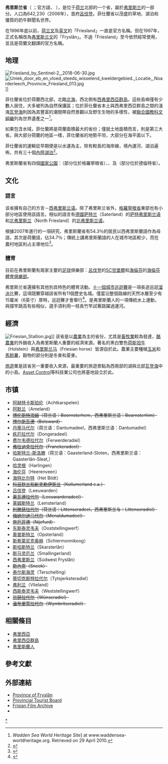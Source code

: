 {{noteTA
|T=zh-hk:菲士蘭省;zh-cn:弗里斯兰省;
|1=zh-hans:弗里斯;zh-hk:菲士;
|G1=荷兰地名
}}
{{Distinguish|弗里斯兰}}
{{Infobox Dutch Province
|name = 弗里斯兰省
|enane = Province Friesland
|dname = Provincie Friesland
|fname = Provinsje Fryslân
|common_name     = Friesland
|image_flag      = Frisian_flag.svg
|image_coat      = Friesland wapen.svg
|location_image  = Friesland in the Netherlands.svg

|capital         = [[呂伐登|呂伐登]]
|commissioner    = [[Arno_Brok|Arno Brok]]（[[菲士蘭省女王專員列表|菲士蘭省女王專員列表]]）
|religion_year   = 1999
|religion        = [[新教|新教]] 39%<br />[[天主教|天主教]] 8%
|area_land       = 3,349
|area_water      = 2,392
|area_rank       = 3
|population_year = 2006
|population      = 642,230
|population_rank = 8
|density         = 192
|density_rank    = 11
|anthem          = {{link-en|De âlde Friezen|}}
|ISO             = FY
|website         = www.fryslan.nl
}}
'''弗里斯兰省'''（{{lang-nl|Friesland Provincie}} {{IPA-nl|ˈfrislɑnt|-|439 Friesland.ogg}}；官方語、{{lang-fry|Fryslân}} {{IPA-fy|ˈfrislɔːn||Fy-Fryslân.ogg}}），是位于[[荷兰|荷兰]]北部的一个省，屬於[[弗里西亞|弗里斯兰]]的一部分。人口為642,230（2006年），首府[[呂伐登|呂伐登]]。菲仕蘭省以茂盛的草地、湖泊和優質的奶牛群聞名世界。

在1996年底以前，[[荷兰文|荷兰文]]及[[英文|英文]]的「Friesland」一直是官方名稱。但在1997年，正式名稱改為[[弗里斯兰语|弗里斯兰文]]的「Fryslân」。不過「Friesland」至今依然經常使用，並且是荷蘭文翻譯的官方名稱。

== 地理 ==
[[File:Friesland_by_Sentinel-2,_2018-06-30.jpg|thumb]]
[[File:Uniek_door_eb_en_vloed_steeds_wisselend_kweldergebied._Locatie,_Noarderleech_Provincie_Friesland_013.jpg|thumb]]]]

菲仕蘭省位於荷蘭西北部，北臨[[北海_(大西洋)|北海]]，西北側有[[西弗里西亞群島|西弗里西亞群島]]。這些島嶼僅有少數人居住，大多被列為自然保護區；位於菲仕蘭省本土與西弗里西亞群島之間的淺海[[瓦登海|瓦登海]]則因為其豐富的潮間帶自然景觀以及野生生物的多樣性，被[[聯合國教科文組織|聯合國教科文組織]]列為世界遺產之一<ref>[http://www.waddensea-worldheritage.org/ ] {{Wayback|url=http://www.waddensea-worldheritage.org/ |date=20180214224722 }}''Wadden Sea World Heritage Site''] at www.waddensea-worldheritage.org. Retrieved on 29 April 2010.</ref>。

如果包含水域，菲仕蘭將是荷蘭面積最大的省份；僅就土地面積而言，則是第三大省。與大部分荷蘭的地區一樣，菲仕蘭省的地勢平坦，大部分在海平面以下。

菲仕蘭省的運輸從早期便是以水運為主，除有較長的海岸線，境內運河、湖泊遍佈，共有三十個[[內陸湖|內陸湖泊]]<ref name="Frisians">{{Cite web|url=http://www.everyculture.com/wc/Mauritania-to-Nigeria/Frisians.html|title=Frisians|accessdate=2017-05-30|archive-date=2021-05-12|archive-url=https://web.archive.org/web/20210512125924/https://www.everyculture.com/wc/Mauritania-to-Nigeria/Frisians.html|dead-url=no}}</ref>。

弗里斯蘭省有四個[[荷兰国家公园列表|國家公園]]：{{link-nl|劳沃斯湖国家公园|Nationaal Park Lauwersmeer}}（部分位於格羅寧根省）、{{link-nl|斯希蒙尼克岛国家公园|Nationaal Park Schiermonnikoog}}、{{link-nl|旧菲嫩国家公园|Nationaal Park De Alde Feanen}}及{{link-nl|德伦特 - 弗里斯荒原国家公园|Nationaal Park Drents-Friese Wold}}（部分位於德倫特省）。

== 文化 ==
=== 語言 ===
该省擁有自己的方言－[[西弗里斯兰语|西弗里斯兰语]]。除了弗里斯兰省外，[[格羅寧根省|格羅寧根省]]東部也有小部分地區使用該語言。相似的語言有[[德國|德國]][[萨特兰|萨特兰]]（Saterland）的[[萨特弗里斯兰语|萨特弗里斯兰语]]和[[北弗里斯兰|北弗里斯兰]]（North Friesland）的[[北弗里斯兰语|北弗里斯兰语]]。

根據2007年進行的一項研究，弗里斯蘭省有54.3％的居民以西弗里斯蘭語作為母語，其次是荷蘭語，佔34.7％；傳統上講弗里斯蘭語的人在城市地區較少，而在農村地區則占主導地位<ref>{{Cite web|url=http://docplayer.nl/69343301-Rapportage-quick-scan-friese-taal-2007-provincie-fryslan.html|title=Rapportage quick scan Friese taal 2007 Provincie Fryslân - PDF|website=docplayer.nl|access-date=2018-06-10|archive-date=2022-02-21|archive-url=https://web.archive.org/web/20220221005817/https://docplayer.nl/69343301-Rapportage-quick-scan-friese-taal-2007-provincie-fryslan.html|dead-url=no}}</ref>。

=== 體育 ===
目前在弗里斯蘭有兩家主要的[[足球|足球]]俱樂部：[[呂伐登|呂伐登]]的[[SC甘堡爾|SC甘堡爾]]和[[海倫芬|海倫芬]]的[[海倫芬體育俱樂部|海倫芬體育俱樂部]]。

弗里斯兰省還擁有其他別具特色的體育活動。[[十一個城市巡迴賽|十一個城市巡迴賽]]是一項長途巡迴[[溜冰|溜冰]]比賽，這項競賽穿越該省所有11個歷史名城。僅當沿整個路線的天然冰層至少有15厘米（6英寸）厚時，巡迴賽才會舉行<ref>{{cite web
  | title = Geschiedenis Schrijft elfstedengeschiedenis. Schrijf mee! ["Geschiedenis" writes the Eleven Cities History. Please contribute]
  | publisher = VPRO [Dutch Television Station]
  | url = http://elfstedenwiki.vpro.nl/
  | access-date = 2009-08-18
  | archive-date = 2020-03-24
  | archive-url = https://web.archive.org/web/20200324223334/http://www.elfstedenwiki.vpro.nl/
  | dead-url = yes
  }}</ref>。{{link-en|Fierljeppen|Fierljeppen}}是弗里斯蘭人的一項傳統水上運動，與撐竿跳高有些相似，選手須利用一枝長竹竿試著跳躍過運河。

== 經濟 ==
[[File:Friesian_Stallion.jpg|thumb]]]]
该省是以[[農業|農業]]為主的省份，尤其是[[畜牧業|畜牧業]]較為發達，[[酪農業|酪農業]]的外銷收入為弗里斯蘭人重要的經濟來源。著名的黑白雙色[[霍爾斯坦牛|荷斯坦牛]]（Holstein）與[[弗里斯兰马|弗里斯兰马]]（Friesian horse）皆源自於此。農業主要種植[[玉米|玉米]]和[[馬鈴薯|馬鈴薯]]，穀物的部分則是冬麥和夏麥。

[[旅遊|旅遊]]業是該省另一重要收入來源，最重要的旅遊景點為西南部的湖與北部[[瓦登海|瓦登海]]中的小島。[[Asset_Control|Asset Control]]等科技業公司也將基地設立於此。

== 市镇 ==
{{main|菲士蘭省市鎮列表}}
* [[阿赫特卡斯珀伦|阿赫特卡斯珀伦]]（Achtkarspelen）
* [[阿默兰|阿默兰]]（Ameland）
* <del>[[博伦斯特海姆|博伦斯特海姆]]（荷兰语：Boornsterhem，西弗里斯兰语：Boarnsterhim）</del>
* <del>[[博尔斯瓦德|博尔斯瓦德]]（Bolsward）</del>
* [[丹蒂马代尔|丹蒂马代尔]]（荷兰语：Dantumadeel，西弗里斯兰语：Dantumadiel）
* [[栋厄拉代尔|栋厄拉代尔]]（Dongeradeel）
* [[费尔韦德拉代尔|费尔韦德拉代尔]]（Ferwerderadiel）
* <del>[[弗拉讷克拉代尔|弗拉讷克拉代尔]]（Franekeradeel）</del>
* [[哈斯特兰-斯洛滕|哈斯特兰-斯洛滕]]（荷兰语：Gaasterland-Sloten，西弗里斯兰语：Gaasterlân-Sleat,）
* [[哈灵根|哈灵根]]（Harlingen）
* [[海伦芬|海伦芬]]（Heerenveen）
* [[海特比尔特|海特比尔特]]（Het Bildt）
* <del>[[科吕默兰和新克勒伊斯兰|科吕默兰和新克勒伊斯兰]]（Kollumerland c.a.）</del>
* [[吕伐登|吕伐登]]（Leeuwarden）
*<del>[[莱瓦德拉代尔|莱瓦德拉代尔]]（Leeuwarderadeel）</del>
* [[莱姆斯特兰|莱姆斯特兰]]（Lemsterland）
* <del>[[利滕瑟拉代尔|利滕瑟拉代尔]]（荷兰语：Littenseradeel，西弗里斯兰与：Littenseradiel）</del>
* <del>[[梅纳尔迪马代尔|梅纳尔迪马代尔]]（Menaldumadeel）</del>
* <del>[[奈厄菲德|奈厄菲德]]（Nijefurd）</del>
* [[东斯泰灵韦夫|东斯泰灵韦夫]]（Ooststellingwerf）
* [[奧普斯特兰|奧普斯特兰]]（Opsterland）
* [[斯希蒙尼克奥赫|斯希蒙尼克奥赫]]（Schiermonnikoog）
* [[斯哈斯特兰|斯哈斯特兰]]（Skarsterlân）
* [[斯马灵厄兰|斯马灵厄兰]]（Smallingerland）
* [[西弗里斯兰|西弗里斯兰]]（Súdwest Fryslân）
* <del>[[斯內克_(城鎮)|斯內克]]（Sneek）</del>
* [[泰尔斯海灵|泰尔斯海灵]]（Terschelling）
* [[蒂切克斯特拉代尔|蒂切克斯特拉代尔]]（Tytsjerksteradiel）
* [[弗利兰|弗利兰]]（Vlieland）
* [[西斯泰灵韦夫|西斯泰灵韦夫]]（Weststellingwerf）
* <del>[[翁瑟拉代尔|翁瑟拉代尔]]（Wûnseradiel）</del>
* <del>[[温布里策拉代尔|温布里策拉代尔]]（Wymbritseradiel）</del>

== 相關條目 ==
* [[弗里西亞|弗里西亞]]
* [[弗里西亞群島|弗里西亞群島]]
* [[弗里斯蘭人|弗里斯蘭人]]

== 參考文獻 ==
{{reflist}}

== 外部連結 ==
{{Commons category|Friesland}}
{{Wikivoyage|Friesland}}
* [https://web.archive.org/web/20150101184142/http://www.fryslan.frl/en-us/3688/english/ Province of Fryslân]
* [https://web.archive.org/web/20140427010535/http://www.visitfryslan.nl/ Provincial Tourist Board]
* [http://www.friesfilmarchief.nl Frisian Film Archive] {{Wayback|url=http://www.friesfilmarchief.nl/ |date=20201112015151 }}
* {{Cite EB1911|wstitle=Friesland |short=x}}

{{荷兰省份}}
{{Friesland Province}}
{{Seventeen Provinces}}

{{Authority control}}
[[Category:弗里斯兰省|*]]